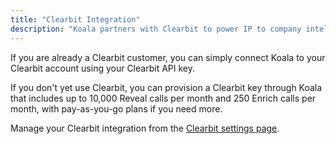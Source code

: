 ```yaml
---
title: "Clearbit Integration"
description: "Koala partners with Clearbit to power IP to company intelligence using Clearbit Reveal, and person/company enrichment via Clearbit Enrich."
---
```


If you are already a Clearbit customer, you can simply connect Koala to your
Clearbit account using your Clearbit API key.

If you don't yet use Clearbit, you can provision a Clearbit key through Koala
that includes up to 10,000 Reveal calls per month and 250 Enrich calls per
month, with pay-as-you-go plans if you need more.

Manage your Clearbit integration from the
[Clearbit settings page](https://app.getkoala.com/goto/apps/clearbit).
